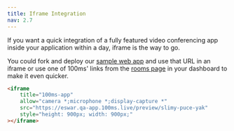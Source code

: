 ```yaml
---
title: Iframe Integration
nav: 2.7
---
```


If you want a quick integration of a fully featured video conferencing app inside your application within a day, iframe is the way to go.

You could fork and deploy our [sample web app](https://github.com/100mslive/100ms-web/) and use that URL in an iframe or use one of 100ms' links from the [rooms page](https://dashboard.100ms.live/rooms) in your dashboard to make it even quicker.

```html
<iframe
    title="100ms-app"
    allow="camera *;microphone *;display-capture *"
    src="https://eswar.qa-app.100ms.live/preview/slimy-puce-yak"
    style="height: 900px; width: 900px;"
></iframe>
```

